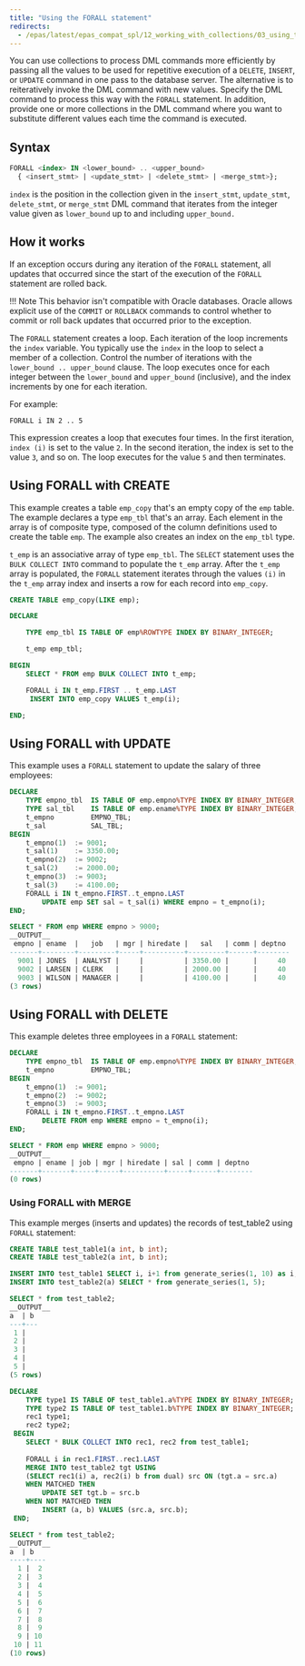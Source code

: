 ```yaml
---
title: "Using the FORALL statement"
redirects:
  - /epas/latest/epas_compat_spl/12_working_with_collections/03_using_the_forall_statement/ #generated for docs/epas/reorg-role-use-case-mode
---
```


<div id="using_the_forall_statement" class="registered_link"></div>

You can use collections to process DML commands more efficiently by passing all the values to be used for repetitive execution of a `DELETE`, `INSERT`, or `UPDATE` command in one pass to the database server. The alternative is to reiteratively invoke the DML command with new values. Specify the DML command to process this way with the `FORALL` statement. In addition, provide one or more collections in the DML command where you want to substitute different values each time the command is executed.

## Syntax 

```sql
FORALL <index> IN <lower_bound> .. <upper_bound>
  { <insert_stmt> | <update_stmt> | <delete_stmt> | <merge_stmt>};
```

`index` is the position in the collection given in the `insert_stmt`, `update_stmt`, `delete_stmt`, or `merge_stmt` DML command that iterates from the integer value given as `lower_bound` up to and including `upper_bound.`

## How it works

If an exception occurs during any iteration of the `FORALL` statement, all updates that occurred since the start of the execution of the `FORALL` statement are rolled back. 

!!! Note 
    This behavior isn't compatible with Oracle databases. Oracle allows explicit use of the `COMMIT` or `ROLLBACK` commands to control whether to commit or roll back updates that occurred prior to the exception.

The `FORALL` statement creates a loop. Each iteration of the loop increments the `index` variable. You typically use the `index` in the loop to select a member of a collection. Control the number of iterations with the `lower_bound .. upper_bound` clause. The loop executes once for each integer between the `lower_bound` and `upper_bound` (inclusive), and the index increments by one for each iteration. 

For example:

`FORALL i IN 2 .. 5`

This expression creates a loop that executes four times. In the first iteration, `index (i)` is set to the value `2`. In the second iteration, the index is set to the value `3`, and so on. The loop executes for the value `5` and then terminates.

## Using FORALL with CREATE

This example creates a table `emp_copy` that's an empty copy of the `emp` table. The example declares a type `emp_tbl` that's an array. Each element in the array is of composite type, composed of the column definitions used to create the table `emp`. The example also creates an index on the `emp_tbl` type.

`t_emp` is an associative array of type `emp_tbl`. The `SELECT` statement uses the `BULK COLLECT INTO` command to populate the `t_emp` array. After the `t_emp` array is populated, the `FORALL` statement iterates through the values `(i)` in the `t_emp` array index and inserts a row for each record into `emp_copy`.

```sql
CREATE TABLE emp_copy(LIKE emp);

DECLARE

    TYPE emp_tbl IS TABLE OF emp%ROWTYPE INDEX BY BINARY_INTEGER;

    t_emp emp_tbl;

BEGIN
    SELECT * FROM emp BULK COLLECT INTO t_emp;

    FORALL i IN t_emp.FIRST .. t_emp.LAST
     INSERT INTO emp_copy VALUES t_emp(i);

END;
```

## Using FORALL with UPDATE

This example uses a `FORALL` statement to update the salary of three employees:

```sql
DECLARE
    TYPE empno_tbl  IS TABLE OF emp.empno%TYPE INDEX BY BINARY_INTEGER;
    TYPE sal_tbl    IS TABLE OF emp.ename%TYPE INDEX BY BINARY_INTEGER;
    t_empno         EMPNO_TBL;
    t_sal           SAL_TBL;
BEGIN
    t_empno(1)  := 9001;
    t_sal(1)    := 3350.00;
    t_empno(2)  := 9002;
    t_sal(2)    := 2000.00;
    t_empno(3)  := 9003;
    t_sal(3)    := 4100.00;
    FORALL i IN t_empno.FIRST..t_empno.LAST
        UPDATE emp SET sal = t_sal(i) WHERE empno = t_empno(i);
END;

SELECT * FROM emp WHERE empno > 9000;
__OUTPUT__
 empno | ename  |   job   | mgr | hiredate |   sal   | comm | deptno
-------+--------+---------+-----+----------+---------+------+--------
  9001 | JONES  | ANALYST |     |          | 3350.00 |      |     40
  9002 | LARSEN | CLERK   |     |          | 2000.00 |      |     40
  9003 | WILSON | MANAGER |     |          | 4100.00 |      |     40
(3 rows)
```

## Using FORALL with DELETE

This example deletes three employees in a `FORALL` statement:

```sql
DECLARE
    TYPE empno_tbl  IS TABLE OF emp.empno%TYPE INDEX BY BINARY_INTEGER;
    t_empno         EMPNO_TBL;
BEGIN
    t_empno(1)  := 9001;
    t_empno(2)  := 9002;
    t_empno(3)  := 9003;
    FORALL i IN t_empno.FIRST..t_empno.LAST
        DELETE FROM emp WHERE empno = t_empno(i);
END;

SELECT * FROM emp WHERE empno > 9000;
__OUTPUT__
 empno | ename | job | mgr | hiredate | sal | comm | deptno
-------+-------+-----+-----+----------+-----+------+--------
(0 rows)
```

### Using FORALL with MERGE

This example merges (inserts and updates) the records of test_table2 using `FORALL` statement:

```sql
CREATE TABLE test_table1(a int, b int);
CREATE TABLE test_table2(a int, b int);

INSERT INTO test_table1 SELECT i, i+1 from generate_series(1, 10) as i;
INSERT INTO test_table2(a) SELECT * from generate_series(1, 5);

SELECT * from test_table2;
__OUTPUT__
a  | b 
---+---
 1 |  
 2 |  
 3 |  
 4 |  
 5 |  
(5 rows)
```

```sql
DECLARE
 	TYPE type1 IS TABLE OF test_table1.a%TYPE INDEX BY BINARY_INTEGER;
 	TYPE type2 IS TABLE OF test_table1.b%TYPE INDEX BY BINARY_INTEGER;
 	rec1 type1;
 	rec2 type2;
 BEGIN
 	SELECT * BULK COLLECT INTO rec1, rec2 from test_table1;
 
 	FORALL i in rec1.FIRST..rec1.LAST
 	MERGE INTO test_table2 tgt USING
 	(SELECT rec1(i) a, rec2(i) b from dual) src ON (tgt.a = src.a)
 	WHEN MATCHED THEN
   		UPDATE SET tgt.b = src.b
 	WHEN NOT MATCHED THEN
   		INSERT (a, b) VALUES (src.a, src.b);
 END;

SELECT * from test_table2;
__OUTPUT__
a  | b  
----+----
  1 |  2
  2 |  3
  3 |  4
  4 |  5
  5 |  6
  6 |  7
  7 |  8
  8 |  9
  9 | 10
 10 | 11
(10 rows)